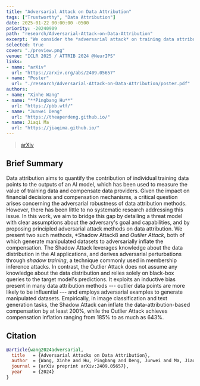 ```yaml
---
title: "Adversarial Attack on Data Attribution"
tags: ["Trustworthy", "Data Attribution"]
date: 2025-01-22 00:00:00 -0500
priority: -20240909
path: "research/Adversarial-Attack-on-Data-Attribution"
excerpt: "We consider the *adversarial attack* on training data attribution methods."
selected: true
cover: "./preview.png"
venue: "ICLR 2025 / ATTRIB 2024 @NeurIPS"
links:
- name: "arXiv"
  url: "https://arxiv.org/abs/2409.05657"
- name: "Poster"
  url: "./research/Adversarial-Attack-on-Data-Attribution/poster.pdf"
authors:
- name: "Xinhe Wang"
- name: "**Pingbang Hu**"
  url: "https://pbb.wtf/"
- name: "Junwei Deng"
  url: "https://theaperdeng.github.io/"
- name: Jiaqi Ma
  url: "https://jiaqima.github.io/"
---
```


> [arXiv](https://arxiv.org/abs/2409.05657)

## Brief Summary

Data attribution aims to quantify the contribution of individual training data points to the outputs of an AI model, which has been used to measure the value of training data and compensate data providers. Given the impact on financial decisions and compensation mechanisms, a critical question arises concerning the adversarial robustness of data attribution methods. However, there has been little to no systematic research addressing this issue. In this work, we aim to bridge this gap by detailing a threat model with clear assumptions about the adversary's goal and capabilities, and by proposing principled adversarial attack methods on data attribution. We present two such methods, *Shadow Attack8 and *Outlier Attack*, both of which generate manipulated datasets to adversarially inflate the compensation. The Shadow Attack leverages knowledge about the data distribution in the AI applications, and derives adversarial perturbations through *shadow training*, a technique commonly used in membership inference attacks. In contrast, the Outlier Attack does not assume any knowledge about the data distribution and relies solely on black-box queries to the target model's predictions. It exploits an inductive bias present in many data attribution methods --- outlier data points are more likely to be influential --- and employs adversarial examples to generate manipulated datasets. Empirically, in image classification and text generation tasks, the Shadow Attack can inflate the data-attribution-based compensation by at least 200%, while the Outlier Attack achieves compensation inflation ranging from 185% to as much as 643%.

## Citation

```bibtex
@article{wang2024adversarial,
  title   = {Adversarial Attacks on Data Attribution},
  author  = {Wang, Xinhe and Hu, Pingbang and Deng, Junwei and Ma, Jiaqi W},
  journal = {arXiv preprint arXiv:2409.05657},
  year    = {2024}
}
```
